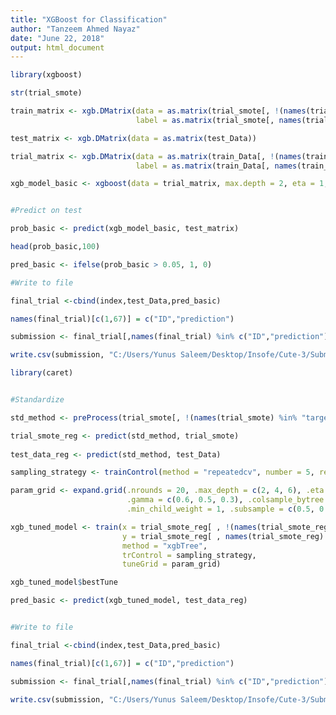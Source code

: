 ```yaml
---
title: "XGBoost for Classification"
author: "Tanzeem Ahmed Nayaz"
date: "June 22, 2018"
output: html_document
---
```


```r
library(xgboost)

str(trial_smote)

```

```r


train_matrix <- xgb.DMatrix(data = as.matrix(trial_smote[, !(names(trial_smote) %in% c("target"))]), 
                            label = as.matrix(trial_smote[, names(trial_smote) %in% "target"]))

test_matrix <- xgb.DMatrix(data = as.matrix(test_Data))

trial_matrix <- xgb.DMatrix(data = as.matrix(train_Data[, !(names(train_Data) %in% c("target"))]), 
                            label = as.matrix(train_Data[, names(train_Data) %in% "target"]))

```

```r



xgb_model_basic <- xgboost(data = trial_matrix, max.depth = 2, eta = 1, nthread = 2, nround = 300, objective = "binary:logistic", verbose = 1, early_stopping_rounds = 10)


#Predict on test

prob_basic <- predict(xgb_model_basic, test_matrix)

head(prob_basic,100)

pred_basic <- ifelse(prob_basic > 0.05, 1, 0)

#Write to file

final_trial <-cbind(index,test_Data,pred_basic)

names(final_trial)[c(1,67)] = c("ID","prediction")

submission <- final_trial[,names(final_trial) %in% c("ID","prediction") ]

write.csv(submission, "C:/Users/Yunus Saleem/Desktop/Insofe/Cute-3/Submission-43-13-172056544-103644rf-193150-511649-2211238-336353-rep2458-233262-2635-423-40-2552-smote9xgbasictrain0.05.csv")

```



```r

library(caret)


#Standardize

std_method <- preProcess(trial_smote[, !(names(trial_smote) %in% "target")], method = c("center", "scale"))

trial_smote_reg <- predict(std_method, trial_smote)
  
test_data_reg <- predict(std_method, test_Data)

sampling_strategy <- trainControl(method = "repeatedcv", number = 5, repeats = 2, verboseIter = F, allowParallel = T)

param_grid <- expand.grid(.nrounds = 20, .max_depth = c(2, 4, 6), .eta = c(0.1, 0.3),
                          .gamma = c(0.6, 0.5, 0.3), .colsample_bytree = c(0.6, 0.4),
                          .min_child_weight = 1, .subsample = c(0.5, 0.6, 0.9))

xgb_tuned_model <- train(x = trial_smote_reg[ , !(names(trial_smote_reg) %in% c("target"))], 
                         y = trial_smote_reg[ , names(trial_smote_reg) %in% c("target")], 
                         method = "xgbTree",
                         trControl = sampling_strategy,
                         tuneGrid = param_grid)

xgb_tuned_model$bestTune

pred_basic <- predict(xgb_tuned_model, test_data_reg)


#Write to file

final_trial <-cbind(index,test_Data,pred_basic)

names(final_trial)[c(1,67)] = c("ID","prediction")

submission <- final_trial[,names(final_trial) %in% c("ID","prediction") ]

write.csv(submission, "C:/Users/Yunus Saleem/Desktop/Insofe/Cute-3/Submission-43-13-172056544-103644rf-193150-511649-2211238-336353-rep2458-233262-2635-423-40-2552-smote9xgtunetrial.csv")

```

